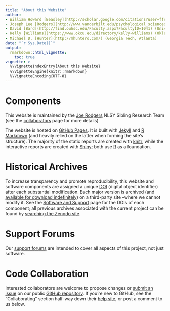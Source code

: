 ```yaml
---
title: "About this Website"
author: 
- William Howard [Beasley](http://scholar.google.com/citations?user=ffsJTC0AAAAJ) ([Howard Live Oak LLC](http://howardliveoak.com/), Norman)
- Joseph Lee [Rodgers](http://www.vanderbilt.edu/psychological_sciences/bio/joe-rodgers) (Vanderbilt University, Nashville)
- David [Bard](http://find.ouhsc.edu/Faculty.aspx?FacultyID=1041) (University of Oklahoma Health Sciences Center, OKC)
- Kelly [Williams](https://www.okcu.edu/directory/kelly-williams) (Oklahoma City University, OKC)
- Michael D. [Hunter](http://mhuntero.com/) (Georgia Tech, Atlanta)
date: "`r Sys.Date()`"
output: 
  rmarkdown::html_vignette:
    toc: true
vignette: >
  %\VignetteIndexEntry{About this Website}
  %\VignetteEngine{knitr::rmarkdown}
  %\VignetteEncoding{UTF-8}
---
```


Components
=============================

This website is maintained by the [Joe Rodgers](http://www.vanderbilt.edu/psychological_sciences/bio/joe-rodgers) NLSY Sibling Research Team (see the [collaborators](./about-collaborators.html) page for more details)

The website is hosted on [GitHub Pages](https://pages.github.com/).  It is built with [Jekyll](http://jekyllrb.com/) and [R Markdown](http://rmarkdown.rstudio.com/) (and heavily relied on the latter when forming the site's structure).  The majority of the static reports are created with  [knitr](http://yihui.name/knitr/), while the interactive reports are created with [Shiny](http://shiny.rstudio.com/); both use 
[R](http://www.r-project.org/) as a foundation.

Historical Archives
=============================

To increase transparency and promote reproducibility, this website and software components are assigned a unique [DOI](http://www.doi.org/) (digital object identifier) after each substantial modification.  Each major version is archived (and [available for download indefinitely](https://zenodo.org/search?ln=en&p=MReportingPublic)) on a third-party site --where we cannot modify it.  See the [Software and Support](research-software-and-support.html) page for the DOIs of each component; all previous archives associated with the current project can be found by [searching the Zenodo site](https://zenodo.org/search?ln=en&p=NlsyLinks).

Support Forums
=============================

Our [support forums](https://r-forge.r-project.org/forum/?group_id=1330) are intended to cover all aspects of this project, not just software.

Code Collaboration
=============================

Interested collaborators are welcome to propose changes or [submit an issue](https://github.com/LiveOak/NlsyLinks/issues) on our public [GitHub repository](https://github.com/LiveOak/NlsyLinks).  If you're new to GitHub, see the "Collaborating" section half-way down their [help site](https://help.github.com/), or post a comment to us below.

